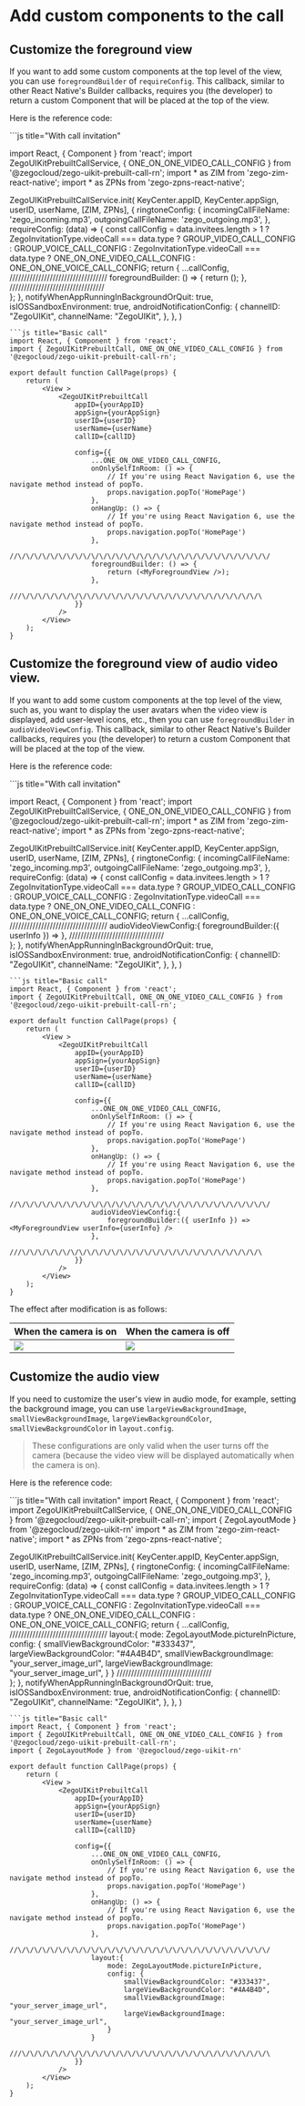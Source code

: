 # Add custom components to the call

## Customize the foreground view

If you want to add some custom components at the top level of the view, you can use `foregroundBuilder` of `requireConfig`.
This callback, similar to other React Native's Builder callbacks, requires you (the developer) to return a custom Component that will be placed at the top of the view.

Here is the reference code:

<CodeGroup>
```js title="With call invitation"

import React, { Component } from 'react';
import ZegoUIKitPrebuiltCallService, { ONE_ON_ONE_VIDEO_CALL_CONFIG } from '@zegocloud/zego-uikit-prebuilt-call-rn';
import * as ZIM from 'zego-zim-react-native';
import * as ZPNs from 'zego-zpns-react-native';

ZegoUIKitPrebuiltCallService.init(
    KeyCenter.appID,
    KeyCenter.appSign,
    userID,
    userName,
    [ZIM, ZPNs],
    {
        ringtoneConfig: {
            incomingCallFileName: 'zego_incoming.mp3',
            outgoingCallFileName: 'zego_outgoing.mp3',
        },
        requireConfig: (data) => {
            const callConfig =
                data.invitees.length > 1
                    ? ZegoInvitationType.videoCall === data.type
                        ? GROUP_VIDEO_CALL_CONFIG
                        : GROUP_VOICE_CALL_CONFIG
                    : ZegoInvitationType.videoCall === data.type
                        ? ONE_ON_ONE_VIDEO_CALL_CONFIG
                        : ONE_ON_ONE_VOICE_CALL_CONFIG;
            return {
                ...callConfig,
                //\/\/\/\/\/\/\/\/\/\/\/\/\/\/\/\/\/\/\/\/\/\/\/\/\/\/\/\/\/\/\/\/
                foregroundBuilder: () => {
                    return (<MyForegroundView />);
                },
                ///\/\/\/\/\/\/\/\/\/\/\/\/\/\/\/\/\/\/\/\/\/\/\/\/\/\/\/\/\/\/\
            };
        },
        notifyWhenAppRunningInBackgroundOrQuit: true,
        isIOSSandboxEnvironment: true,
        androidNotificationConfig: {
            channelID: "ZegoUIKit",
            channelName: "ZegoUIKit",
        },
    },
)
```
```js title="Basic call"
import React, { Component } from 'react';
import { ZegoUIKitPrebuiltCall, ONE_ON_ONE_VIDEO_CALL_CONFIG } from '@zegocloud/zego-uikit-prebuilt-call-rn';

export default function CallPage(props) {
    return (
        <View >
            <ZegoUIKitPrebuiltCall
                appID={yourAppID}
                appSign={yourAppSign}
                userID={userID}
                userName={userName}
                callID={callID}
                
                config={{
                    ...ONE_ON_ONE_VIDEO_CALL_CONFIG,
                    onOnlySelfInRoom: () => {
                        // If you're using React Navigation 6, use the navigate method instead of popTo.
                        props.navigation.popTo('HomePage')
                    },
                    onHangUp: () => {
                        // If you're using React Navigation 6, use the navigate method instead of popTo.
                        props.navigation.popTo('HomePage')
                    },
                    //\/\/\/\/\/\/\/\/\/\/\/\/\/\/\/\/\/\/\/\/\/\/\/\/\/\/\/\/\/\/\/
                    foregroundBuilder: () => {
                        return (<MyForegroundView />);
                    },
                    ///\/\/\/\/\/\/\/\/\/\/\/\/\/\/\/\/\/\/\/\/\/\/\/\/\/\/\/\/\/\
                }}
            />
        </View>
    );
}
```
</CodeGroup>


## Customize the foreground view of audio video view.

If you want to add some custom components at the top level of the view, such as, you want to display the user avatars when the video view is displayed, add user-level icons, etc., then you can use `foregroundBuilder` in `audioVideoViewConfig`.
This callback, similar to other React Native's Builder callbacks, requires you (the developer) to return a custom Component that will be placed at the top of the view.


Here is the reference code:

<CodeGroup>
```js title="With call invitation"

import React, { Component } from 'react';
import ZegoUIKitPrebuiltCallService, { ONE_ON_ONE_VIDEO_CALL_CONFIG } from '@zegocloud/zego-uikit-prebuilt-call-rn';
import * as ZIM from 'zego-zim-react-native';
import * as ZPNs from 'zego-zpns-react-native';

ZegoUIKitPrebuiltCallService.init(
    KeyCenter.appID,
    KeyCenter.appSign,
    userID,
    userName,
    [ZIM, ZPNs],
    {
        ringtoneConfig: {
            incomingCallFileName: 'zego_incoming.mp3',
            outgoingCallFileName: 'zego_outgoing.mp3',
        },
        requireConfig: (data) => {
            const callConfig =
                data.invitees.length > 1
                    ? ZegoInvitationType.videoCall === data.type
                        ? GROUP_VIDEO_CALL_CONFIG
                        : GROUP_VOICE_CALL_CONFIG
                    : ZegoInvitationType.videoCall === data.type
                        ? ONE_ON_ONE_VIDEO_CALL_CONFIG
                        : ONE_ON_ONE_VOICE_CALL_CONFIG;
            return {
                ...callConfig,
                //\/\/\/\/\/\/\/\/\/\/\/\/\/\/\/\/\/\/\/\/\/\/\/\/\/\/\/\/\/\/\/\/
                audioVideoViewConfig:{
                    foregroundBuilder:({ userInfo }) => <MyForegroundView userInfo={userInfo} />
                },
                ///\/\/\/\/\/\/\/\/\/\/\/\/\/\/\/\/\/\/\/\/\/\/\/\/\/\/\/\/\/\/\
            };
        },
        notifyWhenAppRunningInBackgroundOrQuit: true,
        isIOSSandboxEnvironment: true,
        androidNotificationConfig: {
            channelID: "ZegoUIKit",
            channelName: "ZegoUIKit",
        },
    },
)
```
```js title="Basic call"
import React, { Component } from 'react';
import { ZegoUIKitPrebuiltCall, ONE_ON_ONE_VIDEO_CALL_CONFIG } from '@zegocloud/zego-uikit-prebuilt-call-rn';

export default function CallPage(props) {
    return (
        <View >
            <ZegoUIKitPrebuiltCall
                appID={yourAppID}
                appSign={yourAppSign}
                userID={userID}
                userName={userName}
                callID={callID}
                
                config={{
                    ...ONE_ON_ONE_VIDEO_CALL_CONFIG,
                    onOnlySelfInRoom: () => {
                        // If you're using React Navigation 6, use the navigate method instead of popTo.
                        props.navigation.popTo('HomePage')
                    },
                    onHangUp: () => {
                        // If you're using React Navigation 6, use the navigate method instead of popTo.
                        props.navigation.popTo('HomePage')
                    },
                    //\/\/\/\/\/\/\/\/\/\/\/\/\/\/\/\/\/\/\/\/\/\/\/\/\/\/\/\/\/\/\/
                    audioVideoViewConfig:{
                        foregroundBuilder:({ userInfo }) => <MyForegroundView userInfo={userInfo} />
                    },
                    ///\/\/\/\/\/\/\/\/\/\/\/\/\/\/\/\/\/\/\/\/\/\/\/\/\/\/\/\/\/\
                }}
            />
        </View>
    );
}
```
</CodeGroup>


The effect after modification is as follows:

| When the camera is on                                                                                                                    | When the camera is off                                                                                                                   |
| ---------------------------------------------------------------------------------------------------------------------------------------- | ---------------------------------------------------------------------------------------------------------------------------------------- |
| <Frame width="200" height="auto" caption=""><img src="https://doc-media.zego.im/sdk-doc/Pics/ZegoUIKit/Flutter/foreground1.jpg" /></Frame> | <Frame width="200" height="auto" caption=""><img src="https://doc-media.zego.im/sdk-doc/Pics/ZegoUIKit/Flutter/foreground3.jpg" /></Frame> |


## Customize the audio view

If you need to customize the user's view in audio mode, for example, setting the background image, you can use `largeViewBackgroundImage`, `smallViewBackgroundImage`, `largeViewBackgroundColor`, `smallViewBackgroundColor` in `layout.config`.

> These configurations are only valid when the user turns off the camera (because the video view will be displayed automatically when the camera is on).

Here is the reference code:

<CodeGroup>
```js title="With call invitation"
import React, { Component } from 'react';
import ZegoUIKitPrebuiltCallService, { ONE_ON_ONE_VIDEO_CALL_CONFIG } from '@zegocloud/zego-uikit-prebuilt-call-rn';
import { ZegoLayoutMode } from '@zegocloud/zego-uikit-rn'
import * as ZIM from 'zego-zim-react-native';
import * as ZPNs from 'zego-zpns-react-native';

ZegoUIKitPrebuiltCallService.init(
    KeyCenter.appID,
    KeyCenter.appSign,
    userID,
    userName,
    [ZIM, ZPNs],
    {
        ringtoneConfig: {
            incomingCallFileName: 'zego_incoming.mp3',
            outgoingCallFileName: 'zego_outgoing.mp3',
        },
        requireConfig: (data) => {
            const callConfig =
                data.invitees.length > 1
                    ? ZegoInvitationType.videoCall === data.type
                        ? GROUP_VIDEO_CALL_CONFIG
                        : GROUP_VOICE_CALL_CONFIG
                    : ZegoInvitationType.videoCall === data.type
                        ? ONE_ON_ONE_VIDEO_CALL_CONFIG
                        : ONE_ON_ONE_VOICE_CALL_CONFIG;
            return {
                ...callConfig,
                //\/\/\/\/\/\/\/\/\/\/\/\/\/\/\/\/\/\/\/\/\/\/\/\/\/\/\/\/\/\/\/\/
                layout:{
                    mode: ZegoLayoutMode.pictureInPicture,
                    config: {
                        smallViewBackgroundColor: "#333437",
                        largeViewBackgroundColor: "#4A4B4D",
                        smallViewBackgroundImage: "your_server_image_url",
                        largeViewBackgroundImage: "your_server_image_url",
                    }
                }
                ///\/\/\/\/\/\/\/\/\/\/\/\/\/\/\/\/\/\/\/\/\/\/\/\/\/\/\/\/\/\/\
            };
        },
        notifyWhenAppRunningInBackgroundOrQuit: true,
        isIOSSandboxEnvironment: true,
        androidNotificationConfig: {
            channelID: "ZegoUIKit",
            channelName: "ZegoUIKit",
        },
    },
)
```
```js title="Basic call"
import React, { Component } from 'react';
import { ZegoUIKitPrebuiltCall, ONE_ON_ONE_VIDEO_CALL_CONFIG } from '@zegocloud/zego-uikit-prebuilt-call-rn';
import { ZegoLayoutMode } from '@zegocloud/zego-uikit-rn'

export default function CallPage(props) {
    return (
        <View >
            <ZegoUIKitPrebuiltCall
                appID={yourAppID}
                appSign={yourAppSign}
                userID={userID}
                userName={userName}
                callID={callID}
                
                config={{
                    ...ONE_ON_ONE_VIDEO_CALL_CONFIG,
                    onOnlySelfInRoom: () => {
                        // If you're using React Navigation 6, use the navigate method instead of popTo.
                        props.navigation.popTo('HomePage')
                    },
                    onHangUp: () => {
                        // If you're using React Navigation 6, use the navigate method instead of popTo.
                        props.navigation.popTo('HomePage')
                    },
                    //\/\/\/\/\/\/\/\/\/\/\/\/\/\/\/\/\/\/\/\/\/\/\/\/\/\/\/\/\/\/\/
                    layout:{
                        mode: ZegoLayoutMode.pictureInPicture,
                        config: {
                            smallViewBackgroundColor: "#333437",
                            largeViewBackgroundColor: "#4A4B4D",
                            smallViewBackgroundImage: "your_server_image_url",
                            largeViewBackgroundImage: "your_server_image_url",
                        }
                    }
                    ///\/\/\/\/\/\/\/\/\/\/\/\/\/\/\/\/\/\/\/\/\/\/\/\/\/\/\/\/\/\/\
                }}
            />
        </View>
    );
}
```
</CodeGroup>
